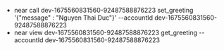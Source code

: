 - near call dev-1675560831560-92487588876223 set_greeting '{"message" : "Nguyen Thai Duc"}' --accountId dev-1675560831560-92487588876223
- near view dev-1675560831560-92487588876223 get_greeting --accountId dev-1675560831560-92487588876223